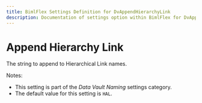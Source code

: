 ---
title: BimlFlex Settings Definition for DvAppendHierarchyLink
description: Documentation of settings option within BimlFlex for DvAppendHierarchyLink
---
<head>
  <meta name="varigenceProduct" content="BimlFlex"></meta>
  <meta name="varigenceArticleType" content="Reference"></meta>
</head>


# Append Hierarchy Link

The string to append to Hierarchical Link names.

Notes:

* This setting is part of the *Data Vault Naming* settings category.
* The default value for this setting is `HAL`.
